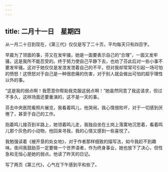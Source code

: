 ```yaml
---
---
---
```

title: 二月十一日　星期四
---




从一月二十日到现在，《第三代》仅仅是写了二十页，平均每天只有四百字。

早晨为了领面的事，芬又在发牢骚，她是一面要表示自己的“合理”，一面又发牢骚，这是我所不能忍受的。终于努力使自己平静下去，也劝了芬此后对一些小事不要发牢骚。这对于她仅仅是发泄发泄着自己的不平，但对我却常常可引起一场可怕的愤怒！这愤怒对于自己是一种很悲痛的伤害，对于别人就会做出可怕的超乎理性以外的事。

“这是我的弱点啊！我愿意你帮助我克服这弱点啊！”她虽然同意了我这请求，但过不多久，这样场面还要重演的，这不是一天的事。

芬去中央医院看照片展览，我看着鸣儿，他哭闹，我心情很败坏，对于一切感到厌倦了，甚至于自己的工作。

抱着鸣儿接芬到半路上，她领着鸣儿走，我独自坐在土岗上落寞地沉思着，看着鸣儿那个灰色的小动物，他回来寻我，我的心情又感到一些喜悦了。

我勉强读着《被开垦的处女地》，对于作者那样细致的描写法，如今我赶不到趣味。夜间我鼓励芬一定要做一个世界语者，作为终身事业，她也放下了决心，但性急和无恒心是她的弱点。他读了昨天的日记。

写了两页《第三代》，心气在下午感到平和些了。